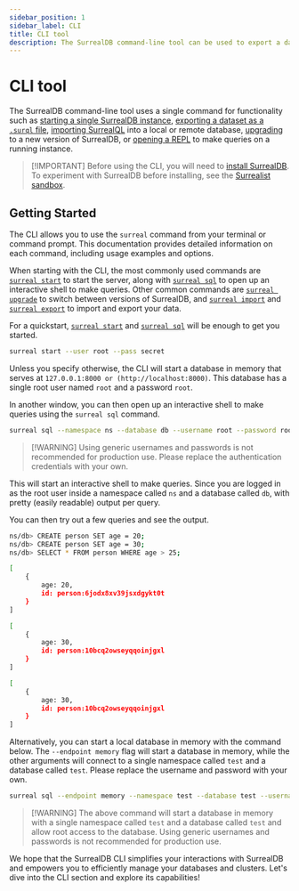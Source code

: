 ```yaml
---
sidebar_position: 1
sidebar_label: CLI
title: CLI tool
description: The SurrealDB command-line tool can be used to export a dataset as SurrealQL from a local or remote SurrealDB database, import SurrealQL data into a local or remote database, and start a single SurrealDB instance or distributed cluster.
---
```


# CLI tool

The SurrealDB command-line tool uses a single command for functionality such as [starting a single SurrealDB instance](/docs/surrealdb/cli/start), [exporting a dataset as a `.surql` file](/docs/surrealdb/cli/export), [importing SurrealQL](/docs/surrealdb/cli/import) into a local or remote database, [upgrading](/docs/surrealdb/cli/upgrade) to a new version of SurrealDB, or [opening a REPL](/docs/surrealdb/cli/sql) to make queries on a running instance.

> \[!IMPORTANT]
> Before using the CLI, you will need to [install SurrealDB](/docs/surrealdb/installation). To experiment with SurrealDB before installing, see the [Surrealist sandbox](https://app.surrealdb.com/).

## Getting Started

The CLI allows you to use the `surreal` command from your terminal or command prompt. This documentation provides detailed information on each command, including usage examples and options.

When starting with the CLI, the most commonly used commands are [`surreal start`](/docs/surrealdb/cli/start) to start the server, along with [`surreal sql`](/docs/surrealdb/cli/sql) to open up an interactive shell to make queries. Other common commands are [`surreal upgrade`](/docs/surrealdb/cli/upgrade) to switch between versions of SurrealDB, and [`surreal import`](/docs/surrealdb/cli/import) and [`surreal export`](/docs/surrealdb/cli/export) to import and export your data.

For a quickstart, [`surreal start`](/docs/surrealdb/cli/start) and [`surreal sql`](/docs/surrealdb/cli/sql) will be enough to get you started.

```bash
surreal start --user root --pass secret
```

Unless you specify otherwise, the CLI will start a database in memory that serves at `127.0.0.1:8000 or (http://localhost:8000)`. This database has a single root user named `root` and a password `root`.

In another window, you can then open up an interactive shell to make queries using the  `surreal sql` command.

```bash
surreal sql --namespace ns --database db --username root --password root --pretty
```

> \[!WARNING]
> Using generic usernames and passwords is not recommended for production use. Please replace the authentication credentials with your own.

This will start an interactive shell to make queries. Since you are logged in as the root user inside a namespace called `ns` and a database called `db`, with pretty (easily readable) output per query.

You can then try out a few queries and see the output.

```bash
ns/db> CREATE person SET age = 20;
ns/db> CREATE person SET age = 30;
ns/db> SELECT * FROM person WHERE age > 25;
```

```bash title="Output"
[
	{
		age: 20,
		id: person:6jodx8xv39jsxdgykt0t
	}
]

[
	{
		age: 30,
		id: person:10bcq2owseyqqoinjgxl
	}
]

[
	{
		age: 30,
		id: person:10bcq2owseyqqoinjgxl
	}
]
```

Alternatively, you can start a local database in memory with the command below. The `--endpoint memory` flag will start a database in memory, while the other arguments will connect to a single namespace called `test` and a database called `test`. Please replace the username and password with your own.

```bash
surreal sql --endpoint memory --namespace test --database test --username username --password password
```

> \[!WARNING]
> The above command will start a database in memory with a single namespace called `test` and a database called `test` and allow root access to the database. Using generic usernames and passwords is not recommended for production use.

We hope that the SurrealDB CLI simplifies your interactions with SurrealDB and empowers you to efficiently manage your databases and clusters. Let's dive into the CLI section and explore its capabilities!
